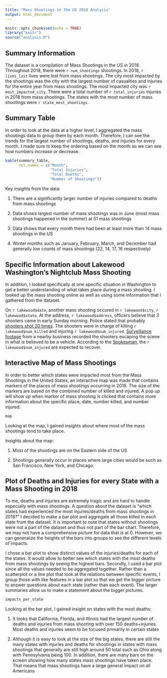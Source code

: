 ```yaml
---
title: "Mass Shootings in the US 2018 Analysis"
output: html_document
---
```


```r
knitr::opts_chunk$set(echo = TRUE)
library("knitr")
source("analysis.R")
```


## Summary Information
The dataset is a compilation of Mass Shootings in the US in 2018. Throughout 2018, there were `r num_shootings` shootings. In 2018, `r lives_lost` lives were lost from mass shootings. The city most impacted by the shootings was the city with the largest number of casualties and injuries for the entire year from mass shootings. The most impacted city was `r most_impacted_city`. There were a total number of `r total_injuries` injuries in 2018 from mass shootings. The states with the most number of mass shootings were `r state_most_shootings`.


## Summary Table
In order to look at the data at a higher level, I aggregated the mass shootings data to group them by each month. Therefore, I can see the trends for the largest number of shootings, deaths, and injuries for every month. I made sure to keep the ordering based on the month so we can see how numbers increase or decrease.

``` r
kable(summary_table,
      col.names = c("Month",
                    "Total Injuries",
                    "Total Deaths",
                    "Number of Shootings"))
```

Key insights from the data:
  
  1. There are a significantly larger number of injuries compared to deaths from mass shootings
  
  2. Data shows largest number of mass shootings was in June (most mass shootings happened in the summer) at 51 mass shootings
  
  3. Data shows that every month there had been at least more than 14 mass shootings in the US
  
  4. Winter months such as January, February, March, and December had generally low counts of mass shootings (22, 14, 17, 16 respectively)

## Specific Information about Lakewood Washington's Nightclub Mass Shooting
In addition, I looked specifically at one specific situation in Washington to get a better understanding of what takes place during a mass shooting. I looked up the mass shooting online as well as using some information that I gathered from the dataset. 

On `r lakewood$date`, another mass shooting occured in `r lakewood$city`, `r lakewood$state`. At the address, `r lakewood$address`, officers believe that 3 shooters came in early Sunday morning. Police stated that probably [shooters shot 20 times](https://q13fox.com/2018/10/21/one-killed-three-hospitalized-in-shooting-at-lakewood-nightclub/). The shooters were in charge of killing `r lakewood$num_killed` and injuring `r lakewood$num_injured`. [Surveillance footage](https://www.spokesman.com/stories/2018/oct/21/one-dead-3-injured-in-washington-state-nightclub-s/) from a nearby business recorded the shooters escaping the scene in what is believed to be a vehicle. According to the [Spokesman](https://www.spokesman.com/stories/2018/oct/21/one-dead-3-injured-in-washington-state-nightclub-s/), the `r lakewood$num_injured` are expected to recover.


## Interactive Map of Mass Shootings
In order to better which states were impacted most from the Mass Shootings in the United States, an interactive map was made that contains markers of the places of mass shootings occurring in 2018. The size of the markers are based on the combined number of killed and injured. A pop up will show up when marker of mass shooting is clicked that contains more information about the specific place, date, number killed, and number injured.

```r
map
```

Looking at the map, I gained insights about where most of the mass shootings tend to take place.

Insights about the map:

  1. Most of the shootings are on the Eastern side of the US
  
  2. Shootings generally occur in places where large cities would be such as San Francisco, New York, and Chicago.
  
  
## Plot of Deaths and Injuries for every State with a Mass Shooting in 2018
To me, deaths and injuries are extremely tragic and are hard to handle especially with mass shootings. A question about the dataset is "which states had experienced the most injuries/deaths from mass shootings in 2018?" I decided to make a bar plot and aggregate all those killed in each state from the dataset. It is important to note that states without shootings were not a part of the dataset and thus not part of the bar chart. Therefore, we may not have a comprehensive picture for data that is at 0. However, we can generalize the heights of the bars into groups to see the different levels of impacts.

I chose a bar plot to show distinct values of the injuries/deaths for each of the states. It would allow to better see which states with the most deaths from mass shootings by seeing the highest bars. Secondly, I used a bar plot since all the values needed to be aggregated together. Rather than a scatterplot or a line plot that look at the relations between specific events, I group those with like features in a bar plot so that we get the bigger picture to answer questions about each state (rather than each event). The larger summaries allow us to make a statement about the bigger pictures.

```r
impacts_per_state
```

Looking at the bar plot, I gained insight on states with the most deaths:

  1. It looks that California, Florida, and Illinois had the largest number of deaths and injuries from mass shooting with over 150 deaths+injuries. Most deaths and injuries seem to be focused primarily in certain states
  
  2. Although it is easy to look at the size of the big states, there are still the many states with injuries and deaths for shootings in states with mass shootings that generally are still high around 50 total such as Ohio along with Pennsylvania being 100. In addition, there are many bars on the screen showing how many states mass shootings have taken place. That means that mass shootings have a large general impact on all Americans